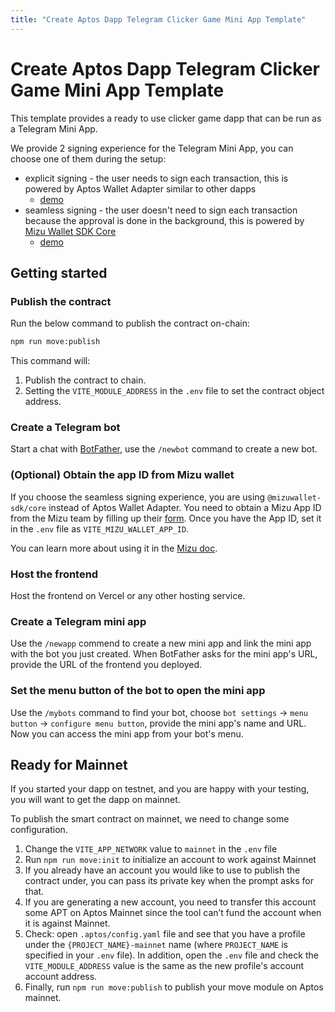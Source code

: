 ```yaml
---
title: "Create Aptos Dapp Telegram Clicker Game Mini App Template"
---
```



# Create Aptos Dapp Telegram Clicker Game Mini App Template

This template provides a ready to use clicker game dapp that can be run as a Telegram Mini App.

We provide 2 signing experience for the Telegram Mini App, you can choose one of them during the setup:
- explicit signing - the user needs to sign each transaction, this is powered by Aptos Wallet Adapter similar to other dapps
  - [demo](https://t.me/aptos_explict_siging_bot/)
- seamless signing - the user doesn't need to sign each transaction because the approval is done in the background, this is powered by [Mizu Wallet SDK Core](https://docs.mizu.io/docs/api-connect/core)
  - [demo](https://t.me/seamless345_bot/)

## Getting started

<Steps>

### Publish the contract

Run the below command to publish the contract on-chain:
```bash
npm run move:publish
```
This command will:
1. Publish the contract to chain.
2. Setting the `VITE_MODULE_ADDRESS` in the `.env` file to set the contract object address.

### Create a Telegram bot

Start a chat with [BotFather](https://t.me/BotFather), use the `/newbot` command to create a new bot.

### (Optional)  Obtain the app ID from Mizu wallet

If you choose the seamless signing experience, you are using `@mizuwallet-sdk/core` instead of Aptos Wallet Adapter. You need to obtain a Mizu App ID from the Mizu team by filling up their [form](https://ankaalabs.typeform.com/to/bAPqSxDu). Once you have the App ID, set it in the `.env` file as `VITE_MIZU_WALLET_APP_ID`.

You can learn more about using it in the [Mizu doc](https://docs.mizu.io/docs/api-connect/core).

### Host the frontend

Host the frontend on Vercel or any other hosting service.

### Create a Telegram mini app

Use the `/newapp` commend to create a new mini app and link the mini app with the bot you just created. When BotFather asks for the mini app's URL, provide the URL of the frontend you deployed.

### Set the menu button of the bot to open the mini app

Use the `/mybots` command to find your bot, choose `bot settings` -> `menu button` -> `configure menu button`, provide the mini app's name and URL. Now you can access the mini app from your bot's menu.

</Steps>

## Ready for Mainnet

If you started your dapp on testnet, and you are happy with your testing, you will want to get the dapp on mainnet.

To publish the smart contract on mainnet, we need to change some configuration.

1. Change the `VITE_APP_NETWORK` value to `mainnet` in the `.env` file
2. Run `npm run move:init` to initialize an account to work against Mainnet
3. If you already have an account you would like to use to publish the contract under, you can pass its private key when the prompt asks for that.
4. If you are generating a new account, you need to transfer this account some APT on Aptos Mainnet since the tool can’t fund the account when it is against Mainnet.
5. Check: open `.aptos/config.yaml` file and see that you have a profile under the `{PROJECT_NAME}-mainnet` name (where `PROJECT_NAME` is specified in your `.env` file). In addition, open the `.env` file and check the `VITE_MODULE_ADDRESS` value is the same as the new profile's account account address.
7. Finally, run `npm run move:publish` to publish your move module on Aptos mainnet.
